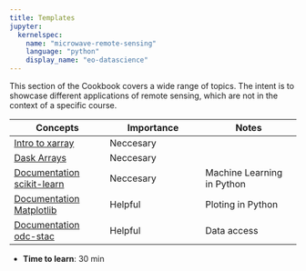 ```yaml
---
title: Templates
jupyter:
  kernelspec:
    name: "microwave-remote-sensing"
    language: "python"
    display_name: "eo-datascience"
---
```


This section of the Cookbook covers a wide range of topics. The intent is to
showcase different applications of remote sensing, which are not in the context
of a specific course.

| Concepts | Importance | Notes |
|---|---|---|
| [Intro to xarray](https://foundations.projectpythia.org/core/xarray/xarray-intro.html) | Neccesary | |
| [Dask Arrays](https://foundations.projectpythia.org/core/xarray/dask-arrays-xarray.html)| Neccesary| |
| [Documentation scikit-learn](https://scikit-learn.org/stable/)|Neccesary|Machine Learning in Python|
| [Documentation Matplotlib](https://matplotlib.org/stable/users/explain/quick_start.html)|Helpful|Ploting in Python|
| [Documentation odc-stac](https://odc-stac.readthedocs.io/en/latest/)|Helpful|Data access|

- **Time to learn**: 30 min
